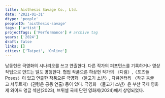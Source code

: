 ```yaml
---
title: Aisthesis Savage Co., Ltd.
date: '2021-01-31'
dtype: 'people'
peopleID: 'aisthesis-savage'
tags: ['artist']
projectTags: ['Performance'] # archive tag
years: ['2024']
draft: false
links: []
cities: ['Taipei', 'Online']
---
```


남동현은 극영화의 시나리오를 쓰고 연출한다. 다른 작가의 퍼포먼스를 기록하거나 영상 작업으로 만드는 일도 병행한다. 협업 작품으론 하상현 작가의 〈디램〉,〈포즈들 Poses〉이 있고 연출한 작품으론 극영화 〈물고기 소년〉, 다큐멘터리 〈작구 둥글고 서투르게〉(권령은 공동 연출) 등이 있다. 극영화 〈물고기 소년〉은 부산 국제 영화제 와이드 앵글 섹션(2023), 브뤼셀 국제 단편 영화제(2024)에서 상영되었다.